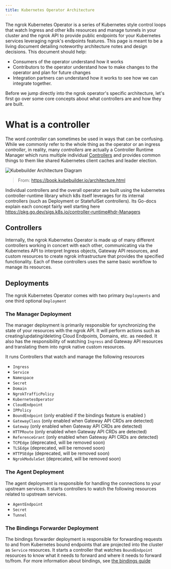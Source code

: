 ```yaml
---
title: Kubernetes Operator Architecture
---
```


The ngrok Kubernetes Operator is a series of Kubernetes style control loops that watch Ingress and other k8s resources and manage tunnels in your cluster and the ngrok API to provide public endpoints for your Kubernetes services leveraging ngrok's endpoints features.
This page is meant to be a living document detailing noteworthy architecture notes and design decisions. This document should help:

- Consumers of the operator understand how it works
- Contributors to the operator understand how to make changes to the operator and plan for future changes
- Integration partners can understand how it works to see how we can integrate together.

Before we jump directly into the ngrok operator's specific architecture, let's first go over some core concepts about what controllers are and how they are built.

# What is a controller

The word _controller_ can sometimes be used in ways that can be confusing.
While we commonly refer to the whole thing as the operator or an ingress _controller_, in reality, many _controllers_ are actually a Controller Runtime Manager which runs multiple individual [Controllers](https://kubernetes.io/docs/concepts/architecture/controller/) and provides common things to them like shared Kubernetes client caches and leader election.

![Kubebuilder Architecture Diagram](../assets/images/kubebuilder_architecture_diagram.svg)

> From: https://book.kubebuilder.io/architecture.html

Individual controllers and the overall operator are built using the kubernetes controller-runtime library which k8s itself leverages for its internal controllers (such as Deployment or StatefulSet controllers).
Its Go-docs explain each concept fairly well starting here https://pkg.go.dev/sigs.k8s.io/controller-runtime#hdr-Managers

## Controllers

Internally, the ngrok Kubernetes Operator is made up of many different controllers working in concert with each other, communicating via the Kubernetes API to interpret Ingress objects, Gateway API resources, and custom resources to create ngrok infrastructure that provides the specified functionality.
Each of these controllers uses the same basic workflow to manage its resources.

## Deployments

The ngrok Kubernetes Operator comes with two primary `Deployments` and one third optional `Deployment`

### The Manager Deployment

The manager deployment is primarily responsible for synchronizing the state of your resources with the ngrok API.
It will perform actions such as creating/updating/deleting Cloud Endpoints, Domains, etc. as needed.
It also has the responsibility of watching `Ingress` and Gateway API resources and translating them into ngrok native custom resources.

It runs Controllers that watch and manage the following resources

- `Ingress`
- `Service`
- `Namespace`
- `Secret`
- `Domain`
- `NgrokTrafficPolicy`
- `KubernetesOperator`
- `CloudEndpoint`
- `IPPolicy`
- `BoundEndpoint` (only enabled if the bindings feature is enabled )
- `GatewayClass` (only enabled when Gateway API CRDs are detected)
- `Gateway` (only enabled when Gateway API CRDs are detected)
- `HTTPRoute` (only enabled when Gateway API CRDs are detected)
- `ReferenceGrant` (only enabled when Gateway API CRDs are detected)
- `TCPEdge` (deprecated, will be removed soon)
- `TLSEdge` (deprecated, will be removed soon)
- `HTTPSEdge` (deprecated, will be removed soon)
- `NgrokModuleSet` (deprecated, will be removed soon)

### The Agent Deployment

The agent deployment is responsible for handling the connections to your upstream services.
It starts controllers to watch the following resources related to upstream services.

- `AgentEndpoint`
- `Secret`
- `Tunnel`

### The Bindings Forwarder Deployment

The bindings forwarder deployment is responsible for forwarding requests to and from Kubernetes bound endpoints that are projected into the cluster as `Service` resources.
It starts a controller that watches `BoundEndpoint` resources to know what it needs to forward and where it needs to forward to/from.
For more information about bindings, see [the bindings guide](/k8s/guides/bindings)
